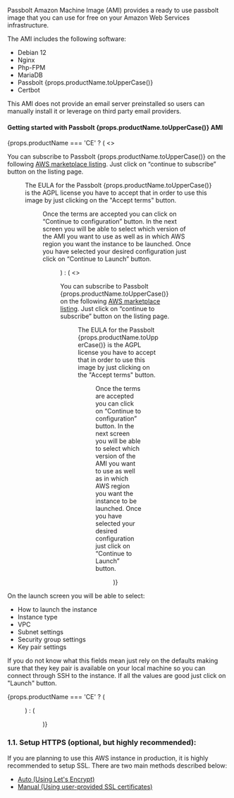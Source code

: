 
Passbolt Amazon Machine Image (AMI) provides a ready to use passbolt image that you can
use for free on your Amazon Web Services infrastructure.

The AMI includes the following software:

<div>
    <ul>
        <li>Debian 12</li>
        <li>Nginx</li>
        <li>Php-FPM</li>
        <li>MariaDB</li>
        <li>Passbolt {props.productName.toUpperCase()}</li>
        <li>Certbot</li>
    </ul>
</div>

This AMI does not provide an email server preinstalled so users can manually install it or
leverage on third party email providers.

<div>
    <h4>Getting started with Passbolt {props.productName.toUpperCase()} AMI</h4>
</div>

<div>
    {props.productName === 'CE' ? (
        <>
        <p>You can subscribe to Passbolt {props.productName.toUpperCase()} on the following <a href={"https://aws.amazon.com/marketplace/pp/B08PDGS3ML"}>AWS marketplace listing</a>. Just click on “continue to subscribe” button on the listing page.</p>
        <Figure src='https://help.passbolt.com/assets/img/help/2020/12/subscribe-aws-ce.png' alt='Subscribe to Passbolt Marketplace' caption='fig. Subscribe to Passbolt Marketplace' />
        <p>The EULA for the Passbolt {props.productName.toUpperCase()} is the AGPL license you have to accept that in order to use this image by just clicking on the "Accept terms" button.</p>
        <Figure src='https://help.passbolt.com/assets/img/help/2020/12/accept-terms-aws-ce.png' alt='Accept AMI terms' caption='fig. Accept AMI terms' />
        <p>Once the terms are accepted you can click on “Continue to configuration” button. In the next screen you will be able to select which version of the AMI you want to use as well as in which AWS region you want the instance to be launched. Once you have selected your desired configuration just click on “Continue to Launch” button.</p>
        <Figure src='https://help.passbolt.com/assets/img/help/2020/12/configure-aws-ce.png' alt='Configure instance region and version' caption='fig. Configure instance region and version' />
        </>
    ) : (
        <>
        <p>You can subscribe to Passbolt {props.productName.toUpperCase()} on the following <a href={"https://aws.amazon.com/marketplace/pp/prodview-7tuiu3brmboa2"}>AWS marketplace listing</a>. Just click on “continue to subscribe” button on the listing page.</p>
        <Figure src='https://help.passbolt.com/assets/img/help/2021/08/subscribe-aws-pro.png' alt='Subscribe to Passbolt Marketplace' caption='fig. Subscribe to Passbolt Marketplace' />
        <p>The EULA for the Passbolt {props.productName.toUpperCase()} is the AGPL license you have to accept that in order to use this image by just clicking on the "Accept terms" button.</p>
        <Figure src='https://help.passbolt.com/assets/img/help/2021/08/accept-terms-aws-pro.png' alt='Accept AMI terms' caption='fig. Accept AMI terms' />
        <p>Once the terms are accepted you can click on “Continue to configuration” button. In the next screen you will be able to select which version of the AMI you want to use as well as in which AWS region you want the instance to be launched. Once you have selected your desired configuration just click on “Continue to Launch” button.</p>
        <Figure src='https://help.passbolt.com/assets/img/help/2021/08/configure-aws-pro.png' alt='Configure instance region and version' caption='fig. Configure instance region and version' />
        </>
        )}
</div>


On the launch screen you will be able to select:
- How to launch the instance
- Instance type
- VPC
- Subnet settings
- Security group settings
- Key pair settings

If you do not know what this fields mean just rely on the defaults making sure that they key pair
is available on your local machine so you can connect through SSH to the instance.
If all the values are good just click on "Launch" button.

<div>
    {props.productName === 'CE' ? (
        <Figure src='https://help.passbolt.com/assets/img/help/2020/12/launch-aws-ce.png' alt='Configure instance region and version' caption='fig. Configure instance region and version' />
        ) : (
        <Figure src='https://help.passbolt.com/assets/img/help/2021/08/launch-aws-pro.png' alt='Configure instance region and version' caption='fig. Configure instance region and version' />
        )}
</div>

### 1.1. Setup HTTPS (optional, but highly recommended):

If you are planning to use this AWS instance in production, it is highly recommended to setup SSL. There are two main methods described below:

<div>
<ul>
    <li><a href={`/configure/https/${props.productName.toLowerCase()}/aws/auto.html`}>Auto (Using Let's Encrypt)</a></li>
    <li><a href={`/configure/https/${props.productName.toLowerCase()}/debian/manual.html`}>Manual (Using user-provided SSL certificates)</a></li>
</ul>
</div>
